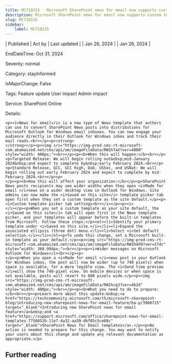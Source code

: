 ```yaml
---
title: MC710215 - Microsoft SharePoint news for email now supports custom template tab settings and wider posts
description: Microsoft SharePoint news for email now supports custom template tab settings and wider posts
slug: MC710215
sidebar:
    label: MC710215
---
```



| Published | Act by | Last updated |
| Jan 26, 2024 |  | Jan 26, 2024 |

EndDateTime: Oct 31, 2024

Severity: normal

Category: stayInformed

IsMajorChange: False

Tags: Feature update User impact Admin impact

Service: SharePoint Online

Details: 

```
<p><i>News for email</i> is a new type of News template that authors can use to convert SharePoint News posts into distributions for Microsoft Outlook for Windows email inboxes. You can now engage your audience directly in their Outlook for Windows inbox and track their mail reads.<br></p><p><strong> 
</strong></p><p><img src="https://img-prod-cms-rt-microsoft-com.akamaized.net/cms/api/am/imageFileData/RW1h7aX?ver=4800" style="width: 400px;"><br></p><p><b>When this will happen:</b><br></p><p>Targeted Release: We will begin rolling out&nbsp;mid-January 2024&nbsp;and expect to complete by&nbsp;early February 2024.<br></p><p>Standard Release, GCC, GCC High, DoD, USSec, and USNat: We will begin rolling out early February 2024 and expect to complete by mid-February 2024.<br></p><p> 
</p><p><b>How this will affect your organization:</b></p><p>SharePoint News posts recipients may see wider widths when they open <i>Made for email </i>news on a wider desktop view in Outlook for Windows. Site admins can now make the <i>Saved on this site</i> template picker tab open first when they set a custom template as the site default.</p><p><i>Custom template picker tab settings<br></i></p><p><i>
</i></p><p>When you set a custom template as your site default, the <i>Saved on this site</i> tab will open first in the News template picker, and your templates will appear before the built-in templates from Microsoft. Follow these steps:</p><ol><li>Identify your primary template under <i>Saved on this site.</i></li><li>Expand the associated ellipsis (three dot) menu.</li><li>Select <i>Set default selection.</i></li></ol><p>To undo this change, set a Microsoft built-in template as your default.</p><p><img src="https://img-prod-cms-rt-microsoft-com.akamaized.net/cms/api/am/imageFileData/RW1h4FD?ver=27dc" style="width: 360.994px;"><br></p><p><i>Wider messages on Microsoft Outlook for Windows</i><br></p><p>
</p><p>When you open a <i>Made for email </i>news post in your Outlook for Windows inbox, the post will now be wider (up to 740 pixels) when space is available, for a more legible view. The <i>Send time preview </i>will show the 740-pixel view. On mobile devices or when space is not available, posts will revert to 600 pixels wide.</p><p><img src="https://img-prod-cms-rt-microsoft-com.akamaized.net/cms/api/am/imageFileData/RW1hcq3?ver=4b2d" style="width: 400px;"><br></p><p><b>What you need to do to prepare:</b><br></p><p>Learn more about this update:&nbsp;<a href="https://techcommunity.microsoft.com/t5/microsoft-sharepoint-blog/introducing-new-sharepoint-news-for-email-feature/ba-p/3908715" target="_blank">Introducing new SharePoint news for email feature</a>&nbsp;and <a href="https://support.microsoft.com/office/sharepoint-news-for-email-templates-77508526-11e7-4a32-aa39-dbf85c5ce88c" target="_blank">SharePoint News for Email templates</a>.</p><p>No action is needed to prepare for this change. You may want to notify your users about this change and update any relevant documentation as appropriate.</p>
```

## Further reading
